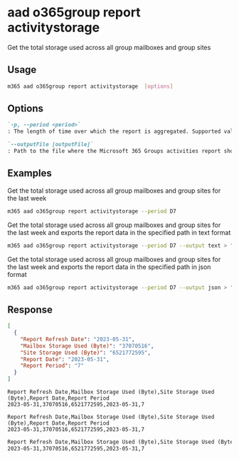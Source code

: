 
# aad o365group report activitystorage

Get the total storage used across all group mailboxes and group sites

## Usage

```sh
m365 aad o365group report activitystorage  [options]
```

## Options

```md definition-list
`-p, --period <period>`
: The length of time over which the report is aggregated. Supported values `D7`, `D30`, `D90`, `D180`

`--outputFile [outputFile]`
: Path to the file where the Microsoft 365 Groups activities report should be stored in
```

<Global />

## Examples

Get the total storage used across all group mailboxes and group sites for the last week

```sh
m365 aad o365group report activitystorage --period D7
```

Get the total storage used across all group mailboxes and group sites for the last week and exports the report data in the specified path in text format

```sh
m365 aad o365group report activitystorage --period D7 --output text > "o365groupactivitystorage.txt"
```

Get the total storage used across all group mailboxes and group sites for the last week and exports the report data in the specified path in json format

```sh
m365 aad o365group report activitystorage --period D7 --output json > "o365groupactivitystorage.json"
```

## Response

<Tabs>
  <TabItem value="JSON">

  ```json
  [
    {
      "Report Refresh Date": "2023-05-31",
      "Mailbox Storage Used (Byte)": "37070516",
      "Site Storage Used (Byte)": "6521772595",
      "Report Date": "2023-05-31",
      "Report Period": "7"
    }
  ]
  ```

  </TabItem>
  <TabItem value="Text">

  ```text
  Report Refresh Date,Mailbox Storage Used (Byte),Site Storage Used (Byte),Report Date,Report Period
  2023-05-31,37070516,6521772595,2023-05-31,7
  ```

  </TabItem>
  <TabItem value="CSV">

  ```csv
  Report Refresh Date,Mailbox Storage Used (Byte),Site Storage Used (Byte),Report Date,Report Period
  2023-05-31,37070516,6521772595,2023-05-31,7
  ```

  </TabItem>
  <TabItem value="Markdown">

  ```md
  Report Refresh Date,Mailbox Storage Used (Byte),Site Storage Used (Byte),Report Date,Report Period
  2023-05-31,37070516,6521772595,2023-05-31,7
  ```

  </TabItem>
</Tabs>